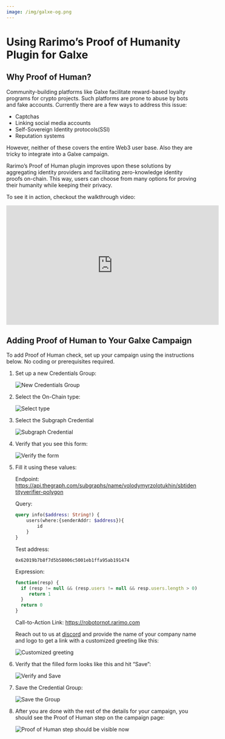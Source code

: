 ```yaml
---
image: /img/galxe-og.png
---
```


# Using Rarimo’s Proof of Humanity Plugin for Galxe

## Why Proof of Human?

Community-building platforms like Galxe facilitate reward-based loyalty programs for crypto projects. Such platforms are prone to abuse by bots and fake accounts. Currently there are a few ways to address this issue:

- Captchas
- Linking social media accounts
- Self-Sovereign Identity protocols(SSI)
- Reputation systems

However, neither of these covers the entire Web3 user base. Also they are tricky to integrate into a Galxe campaign.

Rarimo’s Proof of Human plugin improves upon these solutions by aggregating identity providers and facilitating zero-knowledge identity proofs on-chain. This way, users can choose from many options for proving their humanity while keeping their privacy.

To see it in action, checkout the walkthrough video:

<iframe width="560" height="315" src="https://www.youtube.com/embed/AAGWJE8pjG0?si=ID7WiY2LIyXhujcy" title="YouTube video player" frameborder="0" allow="accelerometer; autoplay; clipboard-write; encrypted-media; gyroscope; picture-in-picture; web-share" allowfullscreen></iframe>

## Adding Proof of Human to Your Galxe Campaign

To add Proof of Human check, set up your campaign using the instructions below. No coding or prerequisites required.

1. Set up a new Credentials Group:

    ![New Credentials Group](/img/galxe-step-1.png)

2. Select the On-Chain type:

    ![Select type](/img/galxe-step-2.png)

3. Select the Subgraph Credential

    ![Subgraph Credential](/img/galxe-step-3.png)

4. Verify that you see this form:

    ![Verify the form](/img/galxe-step-4.png)

5. Fill it using these values:

    Endpoint: https://api.thegraph.com/subgraphs/name/volodymyrzolotukhin/sbtidentityverifier-polygon

    Query:

    ```graphql
    query info($address: String!) {
        users(where:{senderAddr: $address}){
            id
        }
    }
    ```

    Test address:

    ```
    0x62019b7b8f7d5b58006c5001eb1ffa95ab191474
    ```

    Expression:

    ```jsx
    function(resp) {
      if (resp != null && (resp.users != null && resp.users.length > 0)) {
         return 1
      }
      return 0
    }
    ```

    Call-to-Action Link: https://robotornot.rarimo.com

    Reach out to us at <a href="https://discord.com/channels/1034798419614629908/1034798420713553966/1063164663216484473" target="_blank" rel="noreferrer noopener">discord</a> and provide the name of your company name and logo to get a link with a customized greeting like this:

    ![Customized greeting](/img/poh-greeting.png)

6. Verify that the filled form looks like this and hit “Save”:

    ![Verify and Save](/img/galxe-step-6.png)

7. Save the Credential Group:

    ![Save the Group](/img/galxe-step-7.png)

8. After you are done with the rest of the details for your campaign, you should see the Proof of Human step on the campaign page:

    ![Proof of Human step should be visible now](/img/galxe-step-8.png)
